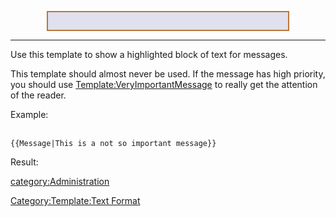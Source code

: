 <div id="itsstillfree" style="text-align:center; background: var(--background-color-neutral-subtle, #e0e0ee); border: 2px solid var(--border-color-warning, #bb7736); color: var(--color-base, #202122); padding: 0.5em clamp(1em, 5vw, 2em); margin: 1em clamp(1em, 6vw, 7em); word-break: normal; overflow-wrap: break-word;">{{{1}}}</div>
<noinclude>

----

Use this template to show a highlighted block of text for messages.

This template should almost never be used. If the message has high priority, you should use [[Template:VeryImportantMessage]] to really get the attention of the reader.

Example:

 <nowiki>
{{Message|This is a not so important message}}</nowiki>

Result:

{{Message|This is a not so important message}}

[[Category:Template:Text Format]]
[[category:Administration]]
</noinclude>